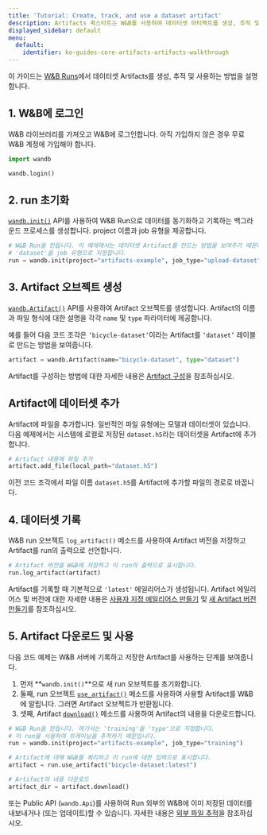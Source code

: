 ---
title: 'Tutorial: Create, track, and use a dataset artifact'
description: Artifacts 퀵스타트는 W&B를 사용하여 데이터셋 아티팩트를 생성, 추적 및 사용하는 방법을 보여줍니다.
displayed_sidebar: default
menu:
  default:
    identifier: ko-guides-core-artifacts-artifacts-walkthrough
---

이 가이드는 [W&B Runs](/ko/guides/models/track/runs/)에서 데이터셋 Artifacts를 생성, 추적 및 사용하는 방법을 설명합니다.

## 1. W&B에 로그인

W&B 라이브러리를 가져오고 W&B에 로그인합니다. 아직 가입하지 않은 경우 무료 W&B 계정에 가입해야 합니다.

```python
import wandb

wandb.login()
```

## 2. run 초기화

[`wandb.init()`](/ko/ref/python/init) API를 사용하여 W&B Run으로 데이터를 동기화하고 기록하는 백그라운드 프로세스를 생성합니다. project 이름과 job 유형을 제공합니다.

```python
# W&B Run을 만듭니다. 이 예제에서는 데이터셋 Artifact를 만드는 방법을 보여주기 때문에
# 'dataset'을 job 유형으로 지정합니다.
run = wandb.init(project="artifacts-example", job_type="upload-dataset")
```

## 3. Artifact 오브젝트 생성

[`wandb.Artifact()`](/ko/ref/python/artifact) API를 사용하여 Artifact 오브젝트를 생성합니다. Artifact의 이름과 파일 형식에 대한 설명을 각각 `name` 및 `type` 파라미터에 제공합니다.

예를 들어 다음 코드 조각은 `‘bicycle-dataset’`이라는 Artifact를 `‘dataset’` 레이블로 만드는 방법을 보여줍니다.

```python
artifact = wandb.Artifact(name="bicycle-dataset", type="dataset")
```

Artifact를 구성하는 방법에 대한 자세한 내용은 [Artifact 구성](/ko/./construct-an-artifact)을 참조하십시오.

## Artifact에 데이터셋 추가

Artifact에 파일을 추가합니다. 일반적인 파일 유형에는 모델과 데이터셋이 있습니다. 다음 예제에서는 시스템에 로컬로 저장된 `dataset.h5`라는 데이터셋을 Artifact에 추가합니다.

```python
# Artifact 내용에 파일 추가
artifact.add_file(local_path="dataset.h5")
```

이전 코드 조각에서 파일 이름 `dataset.h5`를 Artifact에 추가할 파일의 경로로 바꿉니다.

## 4. 데이터셋 기록

W&B run 오브젝트 `log_artifact()` 메소드를 사용하여 Artifact 버전을 저장하고 Artifact를 run의 출력으로 선언합니다.

```python
# Artifact 버전을 W&B에 저장하고 이 run의 출력으로 표시합니다.
run.log_artifact(artifact)
```

Artifact를 기록할 때 기본적으로 `'latest'` 에일리어스가 생성됩니다. Artifact 에일리어스 및 버전에 대한 자세한 내용은 [사용자 지정 에일리어스 만들기](/ko/./create-a-custom-alias) 및 [새 Artifact 버전 만들기](/ko/./create-a-new-artifact-version)를 참조하십시오.

## 5. Artifact 다운로드 및 사용

다음 코드 예제는 W&B 서버에 기록하고 저장한 Artifact를 사용하는 단계를 보여줍니다.

1. 먼저 **`wandb.init()`**으로 새 run 오브젝트를 초기화합니다.
2. 둘째, run 오브젝트 [`use_artifact()`](/ko/ref/python/run.md#use_artifact) 메소드를 사용하여 사용할 Artifact를 W&B에 알립니다. 그러면 Artifact 오브젝트가 반환됩니다.
3. 셋째, Artifact [`download()`](/ko/ref/python/artifact.md#download) 메소드를 사용하여 Artifact의 내용을 다운로드합니다.

```python
# W&B Run을 만듭니다. 여기서는 'training'을 'type'으로 지정합니다.
# 이 run을 사용하여 트레이닝을 추적하기 때문입니다.
run = wandb.init(project="artifacts-example", job_type="training")

# Artifact에 대해 W&B를 쿼리하고 이 run에 대한 입력으로 표시합니다.
artifact = run.use_artifact("bicycle-dataset:latest")

# Artifact의 내용 다운로드
artifact_dir = artifact.download()
```

또는 Public API (`wandb.Api`)를 사용하여 Run 외부의 W&B에 이미 저장된 데이터를 내보내거나 (또는 업데이트)할 수 있습니다. 자세한 내용은 [외부 파일 추적](/ko/./track-external-files)을 참조하십시오.
